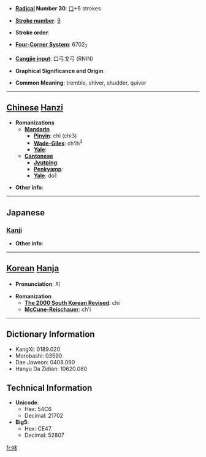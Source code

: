 * '''[[Wiktionary:Chinese radical index| Radical]] Number 30''': [[Wiktionary:Chinese radical index 口|口]]+6 strokes

* '''[[Wiktionary:Chinese total strokes index|Stroke number]]''': [[Wiktionary:Chinese total strokes index 9|9]]

* '''Stroke order''': 

* '''[[Wiktionary:Chinese four corner index|Four-Corner System]]''': 6702<sub>7</sub>

* '''[[Wiktionary:Chinese Cangjie index|Cangjie input]]''': 口弓戈弓 (RNIN)

* '''Graphical Significance and Origin''': 

* '''Common Meaning''': tremble, shiver, shudder, quiver

----

== [[Chinese]] [[Hanzi]] ==

* '''Romanizations'''
** '''[[Mandarin]]'''
*** '''[[Pinyin]]''': chǐ (chi3)
*** '''[[Wade-Giles]]''': ch'ih<sup>3</sup>
*** '''[[Yale]]''': 
** '''[[Cantonese]]'''
*** '''[[Jyutping]]''':
*** '''[[Penkyamp]]''': 
*** '''[[Yale]]''': do1

* '''Other info''': 

----

==Japanese==
===[[Kanji]]===
{{kanji|on readings=[[し]] (shi), [[た]] (ta), [[しゃ]] (sha)|kun readings=[[おおきい]] (ookii), [[おおくち]] (ookuchi)}}

* '''Other info''':  

----

== [[Korean]] [[Hanja]] ==

* '''Pronunciation''': 치

* '''Romanization'''
** '''[[The 2000 South Korean Revised Romanization|The 2000 South Korean Revised]]''': chi
** '''[[McCune-Reischauer]]''': ch'i

----

== Dictionary Information ==

* KangXi: 0189.020
* Morobashi: 03590
* Dae Jaweon: 0408.090
* Hanyu Da Zidian: 10620.080

== Technical Information ==

* '''Unicode''':
** Hex: 54C6
** Decimal: 21702
* '''Big5''':
** Hex: CE47
** Decimal: 52807

[[fr:哆]]